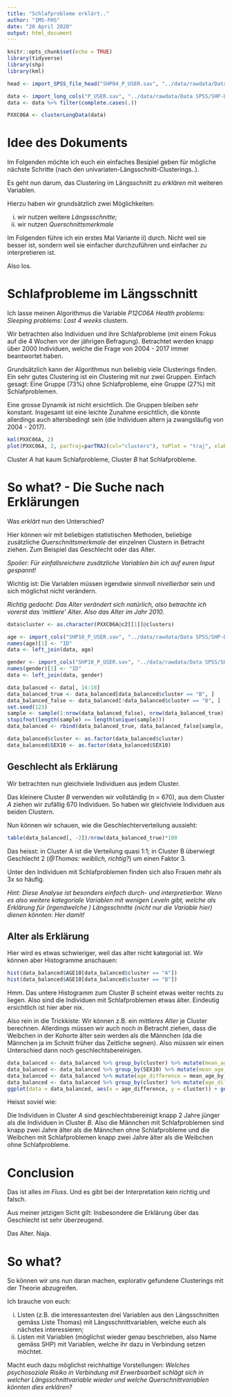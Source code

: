 ```yaml
---
title: "Schlafprobleme erklärt.."
author: "IMS-FHS"
date: "20 April 2020"
output: html_document
---
```


```r
knitr::opts_chunk$set(echo = TRUE)
library(tidyverse)
library(shp)
library(kml)

head <- import_SPSS_file_head("SHP04_P_USER.sav", "../data/rawdata/Data SPSS/SHP-Data-W1-W21-SPSS/W6_2004")

data <- import_long_cols("P_USER.sav", "../data/rawdata/Data SPSS/SHP-Data-W1-W21-SPSS", cols = c("IDPERS", "PXXC06A"), year_start = "2004", year_end = "2017")
data <- data %>% filter(complete.cases(.))

PXXC06A <- clusterLongData(data)

```

# Idee des Dokuments

Im Folgenden möchte ich euch ein einfaches Besipiel geben für mögliche nächste Schritte (nach den univariaten-Längsschnitt-Clusterings..).

Es geht nun darum, das Clustering im Längsschnitt zu *erklären* mit weiteren Variablen.

Hierzu haben wir grundsätzlich zwei Möglichkeiten:

i) wir nutzen weitere *Längssschnitte*;
ii) wir nutzen *Querschnittsmerkmale*

Im Folgenden führe ich ein erstes Mal Variante ii) durch. Nicht weil sie besser ist, sondern weil sie einfacher durchzuführen und einfacher zu interpretieren ist.

Also los.

# Schlafprobleme im Längsschnitt

Ich lasse meinen Algorithmus die Variable *P12C06A Health problems: Sleeping problems: Last 4 weeks* clustern.

Wir betrachten also Individuen und ihre Schlafprobleme (mit einem Fokus auf die 4 Wochen vor der jährigen Befragung). Betrachtet werden knapp über 2000 Individuen, welche die Frage von 2004 - 2017 immer beantwortet haben.

Grundsätzlich kann der Algorithmus nun beliebig viele Clusterings finden. Ein sehr gutes Clustering ist ein Clustering mit nur zwei Gruppen. Einfach gesagt: Eine Gruppe (73%) ohne Schlafprobleme, eine Gruppe (27%) mit Schlafproblemen.

Eine grosse Dynamik ist nicht ersichtlich. Die Gruppen bleiben sehr konstant. Insgesamt ist eine leichte Zunahme ersichtlich, die könnte allerdings auch altersbedingt sein (die Individuen altern ja zwangsläufig von 2004 - 2017).


```r
kml(PXXC06A, 2)
plot(PXXC06A, 2, parTraj=parTRAJ(col="clusters"), toPlot = "traj", xlab = "Jahr")
```

Cluster *A* hat kaum Schlafprobleme, Cluster *B* hat Schlafprobleme.

# So what?  - Die Suche nach Erklärungen

Was *erklärt* nun den Unterschied?

Hier können wir mit beliebigen statistischen Methoden, beliebige zusätzliche *Querschnittsmerkmale* der einzelnen Clustern in Betracht ziehen. 
Zum Beispiel das Geschlecht oder das Alter.

*Spoiler: Für einfallsreichere zusätzliche Variablen bin ich auf euren Input gespannt!*

Wichtig ist: Die Variablen müssen irgendwie sinnvoll *nivellierbar* sein und sich möglichst nicht verändern.

*Richtig gedacht: Das Alter verändert sich natürlich, also betrachte ich vorerst das 'mittlere' Alter. Also das Alter im Jahr 2010.*

```r
data$cluster <- as.character(PXXC06A@c2[[1]]@clusters)

age <- import_cols("SHP10_P_USER.sav", "../data/rawdata/Data SPSS/SHP-Data-W1-W21-SPSS/W12_2010", cols = c("IDPERS", "AGE10"))
names(age)[1] <- "ID"
data <- left_join(data, age)

gender <- import_cols("SHP10_P_USER.sav", "../data/rawdata/Data SPSS/SHP-Data-W1-W21-SPSS/W12_2010", cols = c("IDPERS", "SEX10"))
names(gender)[1] <- "ID"
data <- left_join(data, gender)

data_balanced <- data[, 16:18]
data_balanced_true <- data_balanced[data_balanced$cluster == "B", ]
data_balanced_false <- data_balanced[!data_balanced$cluster == "B", ]
set.seed(123)
sample <- sample(1:nrow(data_balanced_false), nrow(data_balanced_true))
stopifnot(length(sample) == length(unique(sample)))
data_balanced <- rbind(data_balanced_true, data_balanced_false[sample, ])

data_balanced$cluster <- as.factor(data_balanced$cluster)
data_balanced$SEX10 <- as.factor(data_balanced$SEX10)
```

## Geschlecht als Erklärung

Wir betrachten nun gleichviele Individuen aus jedem Cluster.

Das kleinere Cluster *B* verwenden wir vollständig (n = 670), aus dem Cluster *A* ziehen wir zufällig 670 Individuen. So haben wir gleichviele Individuen aus beiden Clustern.

Nun können wir schauen, wie die Geschlechterverteilung aussieht:

```r
table(data_balanced[, -2])/nrow(data_balanced_true)*100

```

Das heisst: in Cluster A ist die Verteilung quasi 1:1; in Cluster B überwiegt Geschlecht 2 (*@Thomas: weiblich, richtig?*) um einen Faktor 3.

Unter den Individuen mit Schlafproblemen finden sich also Frauen mehr als 3x so häufig.

*Hint: Diese Analyse ist besonders einfach durch- und interpretierbar. Wenn es also weitere kategoriale Variablen mit wenigen Leveln gibt, welche als Erklärung für (irgendwelche ) Längsschnitte (nicht nur die Variable hier) dienen könnten: Her damit!*

## Alter als Erklärung

Hier wird es etwas schwieriger, weil das alter nicht kategorial ist. Wir können aber Histogramme anschauen:

```r
hist(data_balanced$AGE10[data_balanced$cluster == "A"])
hist(data_balanced$AGE10[data_balanced$cluster == "B"])

```

Hmm. Das untere Histogramm zum Cluster *B* scheint etwas weiter rechts zu liegen. Also sind die Individuen mit Schlafproblemen etwas älter. Eindeutig ersichtlich ist hier aber nix.

Also rein in die Trickkiste: Wir können z.B. ein *mittleres Alter* je Cluster berechnen. Allerdings müssen wir auch noch in Betracht ziehen, dass die Weibchen in der Kohorte älter sein werden als die Männchen (da die Männchen ja im Schnitt früher das Zeitliche segnen). Also müssen wir einen Unterschied dann noch geschlechtsbereinigen.

```r

data_balanced <- data_balanced %>% group_by(cluster) %>% mutate(mean_age_by_cluster = mean(AGE10))
data_balanced <- data_balanced %>% group_by(SEX10) %>% mutate(mean_age_by_sex = mean(AGE10))
data_balanced <- data_balanced %>% mutate(age_difference = mean_age_by_cluster - mean_age_by_sex)
data_balanced <- data_balanced %>% group_by(cluster) %>% mutate(age_difference = mean(age_difference))
ggplot(data = data_balanced, aes(x = age_difference, y = cluster)) + geom_point()
```

Heisst soviel wie:

Die Individuen in Cluster *A* sind geschlechtsbereinigt knapp 2 Jahre jünger als die Individuen in Cluster *B*. Also die Männchen mit Schlafproblemen sind knapp zwei Jahre älter als die Männchen ohne Schlafprobleme und die Weibchen mit Schlafproblemen knapp zwei Jahre älter als die Weibchen ohne Schlafprobleme.

# Conclusion

Das ist alles *im Fluss*. Und es gibt bei der Interpretation kein richtig und falsch.

Aus meiner jetzigen Sicht gilt: Insbesondere die Erklärung über das Geschlecht ist sehr überzeugend.

Das Alter. Naja.

# So what?

So können wir uns nun daran machen, explorativ gefundene Clusterings mit der Theorie abzugreifen.

Ich brauche von euch:

i) Listen (z.B. die interessantesten drei Variablen aus den Längsschnitten gemäss Liste Thomas) mit Längsschnittvariablen, welche euch als nächstes interessieren;
ii) Listen mit Variablen (möglichst wieder genau beschrieben, also Name gemäss SHP) mit Variablen, welche ihr dazu in Verbindung setzen möchtet.

Macht euch dazu möglichst reichhaltige Vorstellungen: *Welches psychosoziale Risiko in Verbindung mit Erwerbsarbeit schlägt sich in welcher Längsschnittvariable wieder und welche Querschnittvariablen könnten dies erklären?*
